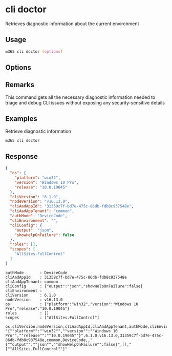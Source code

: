 
# cli doctor

Retrieves diagnostic information about the current environment

## Usage

```sh
m365 cli doctor [options]
```

## Options

<Global />

## Remarks

This command gets all the necessary diagnostic information needed to triage and debug CLI issues without exposing any security-sensitive details

## Examples

Retrieve diagnostic information

```sh
m365 cli doctor
```

## Response

<Tabs>
  <TabItem value="JSON">

  ```json
  {
    "os": {
      "platform": "win32",
      "version": "Windows 10 Pro",
      "release": "10.0.19045"
    },
    "cliVersion": "6.1.0",
    "nodeVersion": "v16.13.0",
    "cliAadAppId": "31359c7f-bd7e-475c-86db-fdb8c937548e",
    "cliAadAppTenant": "common",
    "authMode": "DeviceCode",
    "cliEnvironment": "",
    "cliConfig": {
      "output": "json",
      "showHelpOnFailure": false
    },
    "roles": [],
    "scopes": [
      "AllSites.FullControl"
    ]
  }
  ```

  </TabItem>
  <TabItem value="Text">

  ```text
  authMode       : DeviceCode
  cliAadAppId    : 31359c7f-bd7e-475c-86db-fdb8c937548e
  cliAadAppTenant: common
  cliConfig      : {"output":"json","showHelpOnFailure":false}
  cliEnvironment :
  cliVersion     : 6.1.0
  nodeVersion    : v16.13.0
  os             : {"platform":"win32","version":"Windows 10 Pro","release":"10.0.19045"}
  roles          : []
  scopes         : ["AllSites.FullControl"]
  ```

  </TabItem>
  <TabItem value="CSV">

  ```csv
  os,cliVersion,nodeVersion,cliAadAppId,cliAadAppTenant,authMode,cliEnvironment,cliConfig,roles,scopes
  "{""platform"":""win32"",""version"":""Windows 10 Pro"",""release"":""10.0.19045""}",6.1.0,v16.13.0,31359c7f-bd7e-475c-86db-fdb8c937548e,common,DeviceCode,,"{""output"":""json"",""showHelpOnFailure"":false}",[],"[""AllSites.FullControl""]"
  ```

  </TabItem>
</Tabs>

